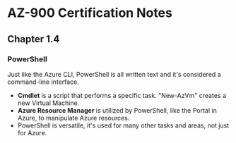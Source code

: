 # AZ-900 Certification Notes
## Chapter 1.4
### PowerShell
Just like the Azure CLI, PowerShell is all written text and it's considered a command-line interface.
- **Cmdlet** is a script that performs a specific task. "New-AzVm" creates a new Virtual Machine.
- **Azure Resource Manager** is utilized by PowerShell, like the Portal in Azure, to manipulate Azure resources.
- PowerShell is versatile, it's used for many other tasks and areas, not just for Azure.